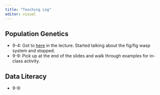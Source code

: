 ```yaml
---
title: "Teaching Log"
editor: visual
---
```


## Population Genetics

-   9-4: Got to [here](https://dyerlabteaching.github.io/Data-Containers/slides.html#/example-data-1) in the lecture. Started talking about the fig/fig wasp system and stopped.
-   9-9: Pick up at the end of the slides and walk through examples for in-class activity.

## Data Literacy

-   9-9:
